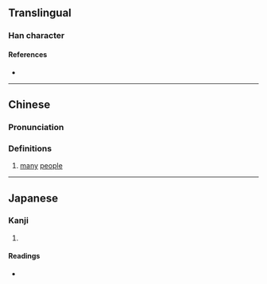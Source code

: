 {{character info/new}}
==Translingual==

===Han character===
{{Han char|rn=9|rad=人|as=09|sn=11|four=26241|canj=ORSJ|ids=⿰亻咠}}

====References====
* {{Han ref|kx=0111.270|dkj=00891|dj=0238.010|hdz=10190.020|uh=506E|ud=20590|bh=D464|bd=54372}}

----

==Chinese==
{{zh-forms}}

===Pronunciation===
{{zh-pron
|m=jí
|c=zap1
|mc=
|oc=
|ma=
|cat=n
}}

===Definitions===
{{zh-hanzi}}

# [[many]] [[people]]

----

==Japanese==

===Kanji===
{{ja-kanji|grade=|rs=人09}}

# {{rfdef|ja|sort=人09}}

====Readings====
* {{ja-readings|on=[[しゅう]] (shū)|kun=}}